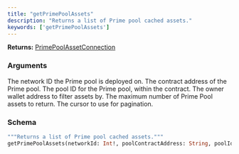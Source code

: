 ```yaml
---
title: "getPrimePoolAssets"
description: "Returns a list of Prime pool cached assets."
keywords: ['getPrimePoolAssets']
---
```


**Returns:** [PrimePoolAssetConnection](/api-reference/types/primepoolassetconnection)

### Arguments

<ResponseField name="networkId" type="Int!" required>
  The network ID the Prime pool is deployed on.
</ResponseField>

<ResponseField name="poolContractAddress" type="String">
  The contract address of the Prime pool.
</ResponseField>

<ResponseField name="poolId" type="String">
  The pool ID for the Prime pool, within the contract.
</ResponseField>

<ResponseField name="walletAddress" type="String">
  The owner wallet address to filter assets by.
</ResponseField>

<ResponseField name="limit" type="Int">
  The maximum number of Prime Pool assets to return.
</ResponseField>

<ResponseField name="cursor" type="String">
  The cursor to use for pagination.
</ResponseField>

### Schema


```graphql 
"""Returns a list of Prime pool cached assets."""
getPrimePoolAssets(networkId: Int!, poolContractAddress: String, poolId: String, walletAddress: String, limit: Int, cursor: String): PrimePoolAssetConnection
```
